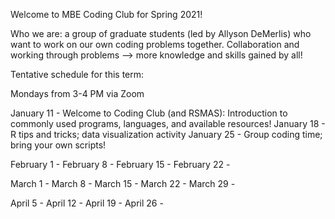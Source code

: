 Welcome to MBE Coding Club for Spring 2021!

Who we are: a group of graduate students (led by Allyson DeMerlis) who want to work on our own coding problems together. Collaboration and working through problems --> more knowledge and skills gained by all!

Tentative schedule for this term:

Mondays from 3-4 PM via Zoom

January 11 - Welcome to Coding Club (and RSMAS): Introduction to commonly used programs, languages, and available resources!
January 18 - R tips and tricks; data visualization activity
January 25 - Group coding time; bring your own scripts!

February 1 -
February 8 -
February 15 -
February 22 -

March 1 -
March 8 -
March 15 -
March 22 -
March 29 -

April 5 -
April 12 -
April 19 -
April 26 -

